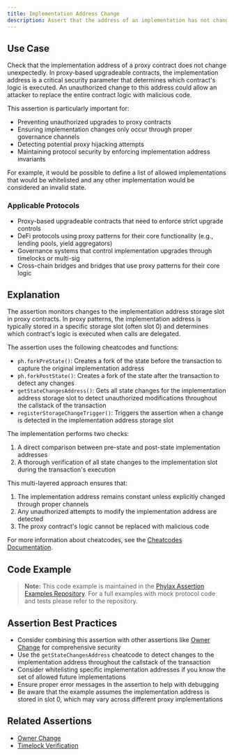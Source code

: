 ```yaml
---
title: Implementation Address Change
description: Assert that the address of an implementation has not changed unexpectedly
---
```



## Use Case
Check that the implementation address of a proxy contract does not change unexpectedly. In proxy-based upgradeable contracts, the implementation address is a critical security parameter that determines which contract's logic is executed. An unauthorized change to this address could allow an attacker to replace the entire contract logic with malicious code.

This assertion is particularly important for:
- Preventing unauthorized upgrades to proxy contracts
- Ensuring implementation changes only occur through proper governance channels
- Detecting potential proxy hijacking attempts
- Maintaining protocol security by enforcing implementation address invariants

For example, it would be possible to define a list of allowed implementations that would be whitelisted and any other implementation would be considered an invalid state.

### Applicable Protocols
- Proxy-based upgradeable contracts that need to enforce strict upgrade controls
- DeFi protocols using proxy patterns for their core functionality (e.g., lending pools, yield aggregators)
- Governance systems that control implementation upgrades through timelocks or multi-sig
- Cross-chain bridges and bridges that use proxy patterns for their core logic

## Explanation
The assertion monitors changes to the implementation address storage slot in proxy contracts. In proxy patterns, the implementation address is typically stored in a specific storage slot (often slot 0) and determines which contract's logic is executed when calls are delegated.

The assertion uses the following cheatcodes and functions:
- `ph.forkPreState()`: Creates a fork of the state before the transaction to capture the original implementation address
- `ph.forkPostState()`: Creates a fork of the state after the transaction to detect any changes
- `getStateChangesAddress()`: Gets all state changes for the implementation address storage slot to detect unauthorized modifications throughout the callstack of the transaction
- `registerStorageChangeTrigger()`: Triggers the assertion when a change is detected in the implementation address storage slot

The implementation performs two checks:
1. A direct comparison between pre-state and post-state implementation addresses
2. A thorough verification of all state changes to the implementation slot during the transaction's execution

This multi-layered approach ensures that:
1. The implementation address remains constant unless explicitly changed through proper channels
2. Any unauthorized attempts to modify the implementation address are detected
3. The proxy contract's logic cannot be replaced with malicious code

For more information about cheatcodes, see the [Cheatcodes Documentation](/credible/cheatcodes).

## Code Example

<ass1ImplAddrChange />

> **Note:** This code example is maintained in the [Phylax Assertion Examples Repository](https://github.com/phylaxsystems/assertion-examples/blob/main/assertions/assertions_book/). For a full examples with mock protocol code and tests please refer to the repository.

## Assertion Best Practices
- Consider combining this assertion with other assertions like [Owner Change](/assertions-book/assertions/ass05-ownership-change) for comprehensive security
- Use the `getStateChangesAddress` cheatcode to detect changes to the implementation address throughout the callstack of the transaction
- Consider whitelisting specific implementation addresses if you know the set of allowed future implementations
- Ensure proper error messages in the assertion to help with debugging
- Be aware that the example assumes the implementation address is stored in slot 0, which may vary across different proxy implementations

## Related Assertions
- [Owner Change](/assertions-book/assertions/ass05-ownership-change)
- [Timelock Verification](/assertions-book/assertions/ass09-timelock-verification)
